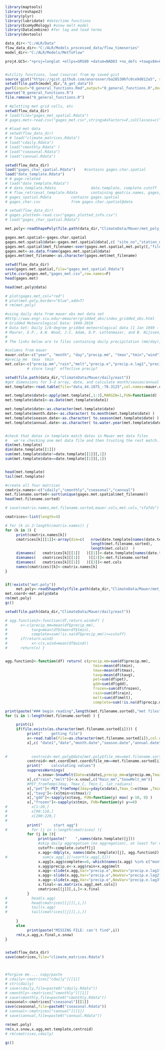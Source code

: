 
```r
library(maptools)
library(reshape2)
library(plyr)
library(lubridate) #date/time functions
library(EcoHydRology) #snow melt model
library(DataCombine) #for lag and lead terms
library(devtools)

data_dir<-"C:/ALR/Data"
flow_data_dir<-"C:/ALR/Models_processed_data/flow_timeseries"
model_dir<-"C:/ALR/Models/MetToFlow"

proj4.GCS<-"+proj=longlat +ellps=GRS80 +datum=NAD83 +no_defs +towgs84=0,0,0 "


#utility functions, load (source) from my saved gist
source_gist("https://gist.github.com/anarosner/ba285306fc0ce9d812a5", sha1="b25a1b73e02cc2b2d2c590f6c0b2c9c9945fa980")
setwd(file.path(model_dir,"A_get_data"))
purl(input="0_general_functions.Rmd",output="0_general_functions.R",documentation=0)
source("0_general_functions.R")
file.remove("0_general_functions.R")

```

```r

# #plotting met grid cells, etc 
setwd(flow_data_dir)
# load(file="gages_met_spatial.Rdata")
# gages.met<-read.csv("gages_met.csv",stringsAsFactors=F,colClasses=c("site_no"="character"))

# #load met data
# setwd(flow_data_dir)
# # load("climate_matrices.Rdata")          
# load("cdaily.Rdata")          
# load("cmonthly.Rdata" )          
# load("cseasonal.Rdata")
# load("cannual.Rdata")          

```

```r
setwd(flow_data_dir)
load("gages_char_spatial.Rdata")    #contains gages.char.spatial
load("date_template.Rdata")
# # gage-related
# load("date_template.Rdata")
# # date_template.Rdata                date.template, complete.cutoff
# # flow_retrieval_template.Rdata      containing qmatrix.names, gages, gages.all, gages.med, gages.small
# gages_spatial.Rdata         contains gages.spatial
# gages_char.csv              from gages.char.spatial@data

# setwd(flow_data_dir)
# gages.plotted<-read.csv("gages_plotted_info.csv")
# load("gages_char_spatial.Rdata")

```

```r


met.poly<-readShapePoly(file.path(data_dir,"ClimateData/Mauer/met_poly_GCS"),proj4string=CRS(proj4.GCS))

gages.met.spatial<-gages.char.spatial
gages.met.spatial@data<-gages.met.spatial@data[,c( "site_no","station_nm" ,"dec_lat_va","dec_long_va","FEATUREID")]  
gages.met.spatial$met_filename<-over(gages.met.spatial,met.poly)[,"file_nm"]
gages.met<-as.data.frame(gages.met.spatial@data)
gages.met$met_filename<-as.character(gages.met$met_filename)

setwd(flow_data_dir)
save(gages.met.spatial,file="gages_met_spatial.Rdata")
write.csv(gages.met,"gages_met.csv",row.names=F)
head(gages.met)

head(met.poly@data)

# plot(gages.met,col="red")
# plot(met.poly,border="blue",add=T)
# rm(met.poly)
```


```r

#using daily data from mauer obs met data set 
#http://www.engr.scu.edu/~emaurer/gridded_obs/index_gridded_obs.html
# Gridded Meteorological Data: 1949-2010
# Data Set: Daily 1/8-degree gridded meteorological data [1 Jan 1949 - 31 Dec 2010]. Data are posted as they are created.
# Maurer, E.P., A.W. Wood, J.C. Adam, D.P. Lettenmaier, and B. Nijssen, 2002, A Long-Term Hydrologically-Based Data Set of Land Surface Fluxes and States for the Conterminous United States, J. Climate 15, 3237-3251.
# 
# The links below are to files containing daily precipitation (mm/day), maximum and minimum temperature (C), and 10-m wind speed (m/s) for each 1/8-degree grid cell, grouped (using the UNIX tar command) by hydrologic area. The individual data files, (which can be extracted using tar zxvf <tar filename>) indicate the location center of the grid cell in the file name: data_<latitude>_<longitude>. Each daily data file contains columns of year, month, day, daily total precipitation, maximum temperature, minimum temperature, and average 10-meter wind speed in ascii format. 

#columns from mauer
mauer.cols<-c("year", "month", "day","precip.mm", "tmax","tmin","wind")
#precip_mm  tmax  tmin
met.cols<-c("precip.mm","rain","melt","precip.e","precip.e.lag1","precip.e.lag2","precip.e.lag3","tmin","tmax","tavg","pet","gdd","frozen")
          # store tavg?  effective precip?

setwd(file.path(data_dir,"ClimateData/Mauer/daily/east"))
#get dimensions for 3-d array, date, and calculate month/season/annual date columns
met.template<-read.table(file="data_44.1875_-70.3125",col.names=mauer.cols)

met.template$date1<-apply(met.template[,1:3],MARGIN=1,FUN=function(d) (paste(d,collapse="-")))
met.template$date1<-as.Date(met.template$date1)

met.template$date<-as.character(met.template$date)
met.template$month.date<-as.character( to.month(met.template$date) )
met.template$season.date<-as.character( to.season(met.template$date) )
met.template$annual.date<-as.character( to.water.year(met.template$date) )


#check that dates in template match dates in Mauer met data files
#   we're checking one met data file and then trusting the rest match... 
dim(met.template)
dim(date.template[[1]])
sum(met.template$date!=date.template[[1]][,1])          
sum(met.template$date==date.template[[1]][,1])          


head(met.template)
tail(met.template)
````


```r
#create all four matrices
cmatrix.names<-c("cdaily","cmonthly","cseasonal","cannual")
met.filename.sorted<-sort(unique(gages.met.spatial$met_filename))
head(met.filename.sorted)

# save(cmatrix.names,met.filename.sorted,mauer.cols,met.cols,"sfafds")

cmatrices<-list(length=4)

# for (k in 2:length(cmatrix.names)) {
for (k in 3) {
     print(cmatrix.names[k])
     cmatrices[k][[1]]<-array(dim=c(   nrow(date.template[names(date.template)[k]][[1]]), 
                                       length(met.filename.sorted), 
                                       length(met.cols))  ) 
     dimnames(   cmatrices[k][[1]]   )[[1]]<-date.template[names(date.template)[k]][[1]][,1]
     dimnames(   cmatrices[k][[1]]    )[[2]]<-met.filename.sorted
     dimnames(   cmatrices[k][[1]]   )[[3]]<-met.cols
     names(cmatrices)[k]<-cmatrix.names[k]
}



```

```r

if(!exists("met.poly")) 
     met.poly<-readShapePoly(file.path(data_dir,"ClimateData/Mauer/met_poly_GCS"),proj4string=CRS(proj4.GCS))
met.coord<-met.poly@data
rm(met.poly)
gc()

setwd(file.path(data_dir,"ClimateData/Mauer/daily/east"))

# agg.function2<-function(df,return.wind=F) {
#      x<-c(precip_mm=mean(df$precip_mm),
#           tavg=mean(df$tmax+df$tmin),
#           complete=sum(!is.na(df$precip_mm))>=cutoff)
#      if(return.wind)
#           x<-c(x,wind=mean(df$wind))
#      return(x) }


agg.function2<-function(df) return( c(precip.mm=sum(df$precip.mm),
                                        tmin=mean(df$tmin),
                                        tmax=mean(df$tmax),
                                        tavg=mean(df$tavg),
                                        pet=sum(df$pet),
                                        gdd=sum(df$gdd),
                                        frozen=sum(df$frozen),
                                        rain=sum(df$rain),
                                        melt=sum(df$melt),
                                        complete=sum(!is.na(df$precip.mm))>=cutoff))

print(paste("### begin reading",length(met.filename.sorted),"met files"))
for (i in 1:length(met.filename.sorted) ) {

     print(i)
     if(file.exists(as.character(met.filename.sorted[i]))) {
          print("    getting file")
          x<-read.table(file=as.character(met.filename.sorted[i]),col.names=mauer.cols)
          x[,c( "date1","date","month.date","season.date","annual.date")]<- met.template[,c( "date1","date","month.date","season.date","annual.date")]
                                                                           #date1 is date format.  
                                                                           #date, month.date, season.date, annual.date are characters, so they can be used as col names
#           centroid<-met.poly@data[met.poly$file_nm==met.filename.sorted[i],]
          centroid<-met.coord[met.coord$file_nm==met.filename.sorted[i],]
          print("    calculating values")
          suppressWarnings(
               x.snow<-SnowMelt(Date=x$date1,precip_mm=x$precip.mm,Tmax_C=x$tmax,Tmin_C=x$tmin,lat_deg=centroid$y,windSp=x$wind,windHt=10))
          x[,c("rain","melt")]<-x.snow[,c("Rain_mm","SnowMelt_mm")]
          #PET_fromTemp(Jday, Tmax_C, Tmin_C, lat_radians)           
          x[,"pet"]<-PET_fromTemp(Jday=yday(x$date),Tmax_C=x$tmax ,Tmin_C=x$tmin, lat_radians=centroid$y*pi/180)
          x[,"tavg"]<-(x$tmin+x$tmax)/2
          x[,"gdd"]<-sapply(x$tavg, FUN=function(y) max( y-10, 0) )
          x[,"frozen"]<-sapply(x$tmin, FUN=function(y) y<=0)
#           x[1:20,]
#           x[90:110,]
#           x[200:220,]
#           
          print("     start agg")
#           for (j in 1:length(cmatrices) ){   
          for (j in 3){     
               print(paste("    ",names(date.template)[j]))
               #skip daily aggregation (no aggregation), at least for now?
               cutoff<-complete.cutoff[j]     
               x.agg<-ddply(x, names(date.template)[j], agg.function2)
#                sum(x.agg[,1]!=sort(x.agg[,1]))
               x.agg[x.agg$complete==0,-which(names(x.agg) %in% c("month.date","complete"))]<-NA
               x.agg$precip.e<-x.agg$rain+x.agg$melt
               x.agg<-slide(x.agg,Var="precip.e",NewVar="precip.e.lag1",slideBy=-1,reminder=F)
               x.agg<-slide(x.agg,Var="precip.e",NewVar="precip.e.lag2",slideBy=-2,reminder=F)
               x.agg<-slide(x.agg,Var="precip.e",NewVar="precip.e.lag3",slideBy=-3,reminder=F)
               x.final<-as.matrix(x.agg[,met.cols])
               cmatrices[[j]][,i,]<-x.final
          }
#           head(x.agg)
#           head(cmatrices[[j]][,i,])
#           tail(x.agg)
#           tail(cmatrices[[j]][,i,])
          
     }
     else
          print(paste("MISSING FILE: can't find",i))
     rm(x,x.agg,x.final,x.snow)
}



```


```r
setwd(flow_data_dir)
save(cmatrices,file="climate_matrices.Rdata")



#forgive me.... copy/paste
# cdaily<-cmatrices["cdaily"][[1]]
# str(cdaily)
# save(cdaily,file=paste0("cdaily.Rdata"))
# cmonthly<-cmatrices["cmonthly"][[1]]
# save(cmonthly,file=paste0("cmonthly.Rdata"))
cseasonal<-cmatrices["cseasonal"][[1]]
save(cseasonal,file=paste0("cseasonal.Rdata"))
# cannual<-cmatrices["cannual"][[1]]
# save(cannual,file=paste0("cannual.Rdata"))

rm(met.poly)
rm(x,x.snow,x.agg,met.template,centroid)
# rm(cmatrices,cdaily)

gc()
```




















